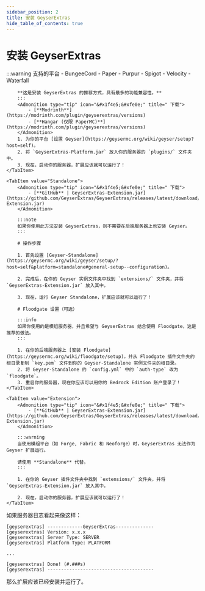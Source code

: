 ```yaml
---
sidebar_position: 2
title: 安装 GeyserExtras
hide_table_of_contents: true
---
```



# 安装 GeyserExtras

<Tabs>
    <TabItem value="Run as a Plugin">
        :::warning 支持的平台
            - BungeeCord
            - Paper
            - Purpur
            - Spigot
            - Velocity
            - Waterfall

        **这是安装 GeyserExtras 的推荐方式，具有最多的功能兼容性。**
        :::
        <Admonition type="tip" icon="&#x1f4e5;&#xfe0e;" title=" 下载">
            - [**Modrinth**](https://modrinth.com/plugin/geyserextras/versions)
            - [**Hangar (仅限 PaperMC)**](https://modrinth.com/plugin/geyserextras/versions)
        </Admonition>
        1. 为你的平台 [设置 Geyser](https://geysermc.org/wiki/geyser/setup?host=self)。
        2. 将 `GeyserExtras-Platform.jar` 放入你的服务器的 `plugins/` 文件夹中。
        3. 现在，启动你的服务器，扩展应该就可以运行了！
    </TabItem>

    <TabItem value="Standalone">
        <Admonition type="tip" icon="&#x1f4e5;&#xfe0e;" title=" 下载">
            - [**GitHub** | GeyserExtras-Extension.jar](https://github.com/GeyserExtras/GeyserExtras/releases/latest/download/GeyserExtras-Extension.jar)
        </Admonition>

        :::note
        如果你使用此方法安装 GeyserExtras，则不需要在后端服务器上也安装 Geyser。
        :::

        # 操作步骤

        1. 首先设置 [Geyser-Standalone](https://geysermc.org/wiki/geyser/setup/?host=self&platform=standalone#general-setup--configuration)。

        2. 完成后，在你的 Geyser 实例文件夹中找到 `extensions/` 文件夹，并将 `GeyserExtras-Extension.jar` 放入其中。

        3. 现在，运行 Geyser Standalone，扩展应该就可以运行了！

        # Floodgate 设置（可选）

        :::info
        如果你使用的是模组服务器，并且希望与 GeyserExtras 结合使用 Floodgate，这是推荐的做法。
        :::

        1. 在你的后端服务器上 [安装 Floodgate](https://geysermc.org/wiki/floodgate/setup)，并从 Floodgate 插件文件夹的根目录复制 `key.pem` 文件到你的 Geyser-Standalone 实例文件夹的根目录。
        2. 将 Geyser-Standalone 的 `config.yml` 中的 `auth-type` 改为 `floodgate`。
        3. 重启你的服务器，现在你应该可以用你的 Bedrock Edition 账户登录了！
    </TabItem>

    <TabItem value="Extension">
        <Admonition type="tip" icon="&#x1f4e5;&#xfe0e;" title=" 下载">
            - [**GitHub** | GeyserExtras-Extension.jar](https://github.com/GeyserExtras/GeyserExtras/releases/latest/download/GeyserExtras-Extension.jar)
        </Admonition>

        :::warning
        当使用模组平台（如 Forge, Fabric 和 Neoforge）时，GeyserExtras 无法作为 Geyser 扩展运行。

        请使用 **Standalone** 代替。
        :::

        1. 在你的 Geyser 插件文件夹中找到 `extensions/` 文件夹，并将 `GeyserExtras-Extension.jar` 放入其中。

        2. 现在，启动你的服务器，扩展应该就可以运行了！
    </TabItem>
</Tabs>

如果服务器日志看起来像这样：
```
[geyserextras] -------------GeyserExtras--------------
[geyserextras] Version: x.x.x
[geyserextras] Server Type: SERVER
[geyserextras] Platform Type: PLATFORM

...

[geyserextras] Done! (#.###s)
[geyserextras] ---------------------------------------
```
那么扩展应该已经安装并运行了。
